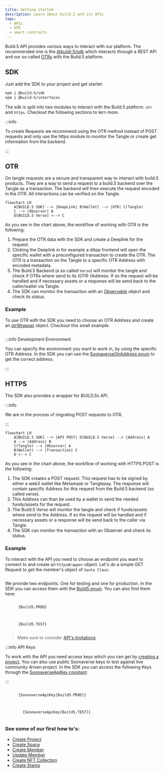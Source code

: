 ```yaml
---
title: Getting started
description: Learn about build.5 and its APIs
tags:
  - APIs
  - OTR
  - smart contracts
---
```



Build.5 API provides various ways to interact with our platform. The recommended one is the [@build-5/sdk](https://www.npmjs.com/package/@build-5/sdk) which interacts through a REST API and our so called [OTRs](#otr) with the Build.5 platform.

## SDK

Just add the SDK to your project and get startet:

```bash npm2yarn
npm i @build-5/sdk
npm i @build-5/interfaces
```

The sdk is split into two modules to interact with the Build.5 platform. `otr` and `https`. Checkout the following sections to lern more.

:::info 

To create Requests we recommend using the OTR method instead of POST requests and only use the https module to monitor the Tangle or create get information from the backend.

:::

## OTR

On tangle requests are a secure and transparent way to interact with build.5 products. They are a way to send a request to a build.5 backend over the Tangle as a transaction. 
The backend will then execute the request encoded in the OTR. All interactions can be verified on the Tangle.

```mermaid
flowchart LR
    A[BUILD.5 SDK] --> |DeepLink| B(Wallet) --> |OTR| C(Tangle)
    C --> |Observer| A
    D[BUILD.5 Verse] <--> C
```
As you see in the chart above, the workflow of working with OTR is the following:
1) Prepare the OTR data with the SDK and create a Deeplink for the request.
2) Clicking the Deeplink in for example a dApp frontend will open the specific wallet with a preconfigured transaction to create the OTR. The OTR is a transaction on the Tangle to a specific OTR Address with encoded metadata.
3) The Build.5 Backend (a so called `Verse`) will monitor the tangle and check if OTRs where send to its (OTR-)Address. If so the request will be handled and if necessary assets or a response will be send back to the caller/wallet via Tangle.
4) The SDK can monitor the transaction with an [Observable](./reference-api/classes/Observable.md) object and check its status.

### Example

To use OTR with the SDK you need to choose an OTR Address and create an [otrWrapper](./reference-api/classes/OtrWrapper.md) object. Checkout this small example:
```tsx file=../../packages/sdk/examples/basic_otr.ts
```

:::info Development Environment

You can specify the environment you want to work in, by using the specific OTR Address. In the SDK you can use the [SoonaverseOtrAddress enum](./reference-api/enums/SoonaverseOtrAddress.md) to get the correct address.

:::

## HTTPS

The SDK also provides a wrapper for BUILD.5s API.

:::info

We are in the process of migrating POST requests to OTR.

:::

```mermaid
flowchart LR
    A[BUILD.5 SDK] --> |API POST| D[BUILD.5 Verse] --> |Address| A
    A --> |Address| B
    C(Tangle) --> |Observer| A
    B(Wallet) --> |Transaction| C
    D <--> C
```
As you see in the chart above, the workflow of working with HTTPS POST is the following:
1) The SDK creates a POST request. This request has to be signed by either a web3 wallet like Metamask or Tanglepay. The response will contain specific Address for this request from the Build.5 backend (so called verse).
2) This Address can than be used by a wallet to send the needed funds/assets for the request.
3) The Build.5 Verse will monitor the tangle and check if funds/assets where send to the Address. If so the request will be handled and if necessary assets or a response will be send back to the caller via Tangle.
4) The SDK can monitor the transaction with an Observer and check its status.

### Example

To interact with the API you need to choose an endpoint you want to connect to and create an `httpsWrapper` object.
Let's do a simple GET Request to get the member's object of `Santa Claus`:
```tsx file=../../packages/sdk/examples/basic_https.ts
```

We provide two endpoints. One for testing and one for production.  In the SDK you can access them with the [Build5 enum](./reference-api/enums/Build5.md). You can also find them here:

<Tabs groupId="environment">
  <TabItem value="production" label="Production Endpoint">
    <pre><code>
      {Build5.PROD}
    </code></pre>
  </TabItem>
  <TabItem value="testing" label="Testing Endpoint">
    <pre><code>
      {Build5.TEST}
    </code></pre>
  </TabItem>
</Tabs>

> Make sure to consider [API's limitations](limitations)

:::info API Keys

To work with the API you need access keys which you can get by [creating a project](./how-to/project/create-project.mdx).
You can also use public Soonaverse keys to test against live community driven project. In the SDK you can access the following Keys through the [SoonaverseApiKey constant](./reference-api/modules#soonaverseapikey):

:::

<Tabs groupId="environment">
  <TabItem value="production" label="Production Key">
    <pre><code>
      {SoonaverseApiKey[Build5.PROD]}
    </code></pre>
  </TabItem>
    <TabItem value="testing" label="Testing Key">
      <pre><code>
        {SoonaverseApiKey[Build5.TEST]}
      </code></pre>
    </TabItem>
</Tabs>

### See some of our first how to's:
- [Create Project](how-to/project/create-project)
- [Create Space](how-to/dao-management/space/create-space)
- [Create Member](how-to/dao-management/member/create-member)
- [Update Member](how-to/dao-management/member/update-member)
- [Create NFT Collection](how-to/nft/create-collection)
- [Create Stamp](how-to/stamp/create-stamp)